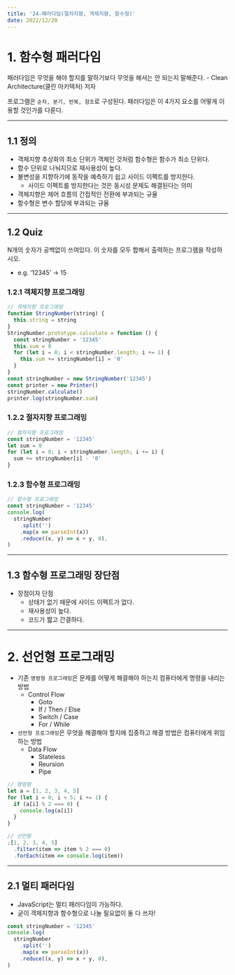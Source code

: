 ---
title: '24-패러다임(절차지향, 객체지향, 함수형)'
date: 2022/12/20
---

# 1. 함수형 패러다임

패러다임은 무엇을 해야 할지를 말하기보다 무엇을 해서는 안 되는지 말해준다. - Clean Architecture(클린 아키텍처) 저자

프로그램은 `순차, 분기, 반복, 참조`로 구성된다. 패러다임은 이 4가지 요소를 어떻게 이용할 것인가를 다룬다.

---

## 1.1 정의

- 객체지향 추상화의 최소 단위가 객체인 것처럼 함수형은 함수가 최소 단위다.
- 함수 단위로 나눠지므로 재사용성이 높다.
- 불변성을 지향하기에 동작을 예측하기 쉽고 사이드 이펙트를 방지한다.
  - 사이드 이펙트를 방지한다는 것은 동시성 문제도 해결된다는 의미
- 객체지향은 제어 흐름의 간접적인 전환에 부과되는 규율
- 함수형은 변수 할당에 부과되는 규율

---

## 1.2 Quiz

N개의 숫자가 공백없이 쓰여있다. 이 숫자를 모두 합해서 출력하는 프로그램을 작성하시오.

- e.g. ‘12345’ → 15

### 1.2.1 객체지향 프로그래밍

```js
// 객체지향 프로그래밍
function StringNumber(string) {
  this.string = string
}
StringNumber.prototype.calculate = function () {
  const stringNumber = '12345'
  this.sum = 0
  for (let i = 0; i < stringNumber.length; i += 1) {
    this.sum += stringNumber[i] = '0'
  }
}
const stringNumber = new StringNumber('12345')
const printer = new Printer()
stringNumber.calculate()
printer.log(stringNumber.sum)
```

### 1.2.2 절자지향 프로그래밍

```js
// 절차지향 프로그래밍
const stringNumber = '12345'
let sum = 0
for (let i = 0; i < stringNumber.length; i += i) {
  sum += stringNumber[i] - '0'
}
```

### 1.2.3 함수형 프로그래밍

```js
// 함수형 프로그래밍
const stringNumber = '12345'
console.log(
  stringNumber
    .split('')
    .map(x => parseInt(x))
    .reduce((x, y) => x + y, 0),
)
```

---

## 1.3 함수형 프로그래밍 장단점

- 장점이자 단점
  - 상태가 없기 때문에 사이드 이펙트가 없다.
  - 재사용성이 높다.
  - 코드가 짧고 간결하다.

---

# 2. 선언형 프로그래밍

- 기존 `명령형 프로그래밍`은 문제를 어떻게 해결해야 하는지 컴퓨터에게 명령을 내리는 방법
  - Control Flow
    - Goto
    - If / Then / Else
    - Switch / Case
    - For / While
- `선언형 프로그래밍`은 무엇을 해결해야 할지에 집중하고 해결 방법은 컴퓨터에게 위임하는 방법
  - Data Flow
    - Stateless
    - Reursion
    - Pipe

```js
// 명령형
let a = [1, 2, 3, 4, 5]
for (let i = 0; i < 5; i += 1) {
  if (a[i] % 2 === 0) {
    console.log(a[i])
  }
}
```

```js
// 선언형
;[1, 2, 3, 4, 5]
  .filter(item => item % 2 === 0)
  .forEach(item => console.log(item))
```

---

## 2.1 멀티 패러다임

- JavaScript는 멀티 패러다임이 가능하다.
- 굳이 객체지향과 함수형으로 나눌 필요없이 둘 다 쓰자!

```js
const stringNumber = '12345'
console.log(
  stringNumber
    .split('')
    .map(x => parseInt(x))
    .reduce((x, y) => x + y, 0),
)
```
